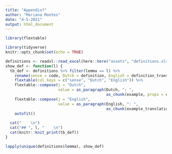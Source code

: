```yaml
---
title: "Appendix?"
author: "Mariana Montes"
date: "4-5-2021"
output: html_document
---
```


```r
library(flextable)

library(tidyverse)
knitr::opts_chunk$set(echo = TRUE)
```

```r
definitions <- readxl::read_excel(here::here("assets", "definitions.xlsx"))
show_def <- function(l) {
  tb_def <- definitions %>% filter(lemma == l) %>%
    rename(sense = code, Dutch = definition, English = definition_translation) %>%
    flextable(col_keys = c("sense", "Dutch", "English")) %>%
    flextable::compose(j = "Dutch",
                       value = as_paragraph(Dutch, ": ",
                                            as_chunk(example, props = officer::fp_text(italic = TRUE)))) %>%
    flextable::compose(j = "English",
                       value = as_paragraph(English, ": ",
                                            as_chunk(example_translation, props = officer::fp_text(italic = TRUE)))) %>%
    autofit()
  
  cat("    \n")
  cat("## ", l, "    \n")
  cat(knitr::knit_print(tb_def))
}
```

```r
lapply(unique(definitions$lemma), show_def)
```

